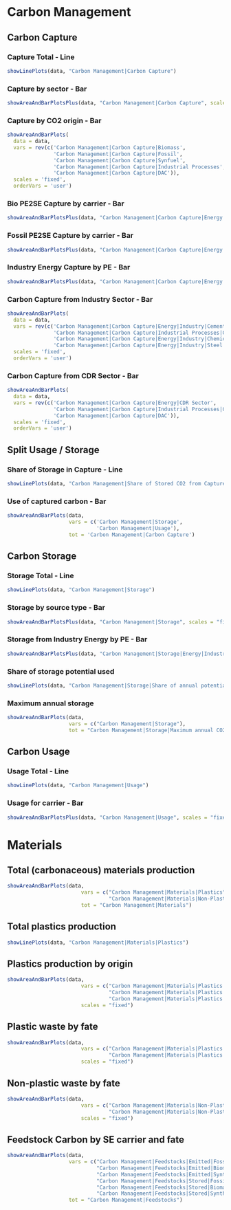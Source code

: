 # Carbon Management

## Carbon Capture
### Capture Total - Line
```r
showLinePlots(data, "Carbon Management|Carbon Capture")
```

### Capture by sector - Bar
```r
showAreaAndBarPlotsPlus(data, "Carbon Management|Carbon Capture", scales = "fixed")
```

### Capture by CO2 origin - Bar
```r
showAreaAndBarPlots(
  data = data,
  vars = rev(c('Carbon Management|Carbon Capture|Biomass',
               'Carbon Management|Carbon Capture|Fossil',
               'Carbon Management|Carbon Capture|Synfuel',
               'Carbon Management|Carbon Capture|Industrial Processes',
               'Carbon Management|Carbon Capture|DAC')),
  scales = 'fixed',
  orderVars = 'user')
```

### Bio PE2SE Capture by carrier - Bar
```r
showAreaAndBarPlotsPlus(data, "Carbon Management|Carbon Capture|Energy|Pe2Se|Biomass", scales = "fixed")
```

### Fossil PE2SE Capture by carrier - Bar
```r
showAreaAndBarPlotsPlus(data, "Carbon Management|Carbon Capture|Energy|Pe2Se|Fossil", scales = "fixed")
```

### Industry Energy Capture by PE - Bar
```r
showAreaAndBarPlotsPlus(data, "Carbon Management|Carbon Capture|Energy|Industry", scales = "fixed")
```

### Carbon Capture from Industry Sector - Bar
```r
showAreaAndBarPlots(
  data = data,
  vars = rev(c('Carbon Management|Carbon Capture|Energy|Industry|Cement',
               'Carbon Management|Carbon Capture|Industrial Processes|Cement',
               'Carbon Management|Carbon Capture|Energy|Industry|Chemicals',
               'Carbon Management|Carbon Capture|Energy|Industry|Steel')),
  scales = 'fixed',
  orderVars = 'user')
```

### Carbon Capture from CDR Sector - Bar
```r
showAreaAndBarPlots(
  data = data,
  vars = rev(c('Carbon Management|Carbon Capture|Energy|CDR Sector',
               'Carbon Management|Carbon Capture|Industrial Processes|CDR Sector|OAE',
               'Carbon Management|Carbon Capture|DAC')),
  scales = 'fixed',
  orderVars = 'user')
```

## Split Usage / Storage
### Share of Storage in Capture - Line
```r
showLinePlots(data, "Carbon Management|Share of Stored CO2 from Captured CO2")
```

### Use of captured carbon - Bar
```r
showAreaAndBarPlots(data, 
                    vars = c('Carbon Management|Storage',
                             'Carbon Management|Usage'),
                    tot = 'Carbon Management|Carbon Capture')
```

## Carbon Storage
### Storage Total - Line
```r
showLinePlots(data, "Carbon Management|Storage")
```

### Storage by source type - Bar
```r
showAreaAndBarPlotsPlus(data, "Carbon Management|Storage", scales = "fixed")
```

### Storage from Industry Energy by PE - Bar
```r
showAreaAndBarPlotsPlus(data, "Carbon Management|Storage|Energy|Industry", scales = "fixed")
```

### Share of storage potential used
```r
showLinePlots(data, "Carbon Management|Storage|Share of annual potential used")
```

### Maximum annual storage
```r
showAreaAndBarPlots(data,
                    vars = c("Carbon Management|Storage"),
                    tot = "Carbon Management|Storage|Maximum annual CO2 storage potential")
```

## Carbon Usage
### Usage Total - Line
```r
showLinePlots(data, "Carbon Management|Usage")
```

### Usage for carrier - Bar
```r
showAreaAndBarPlotsPlus(data, "Carbon Management|Usage", scales = "fixed")
```


# Materials


## Total (carbonaceous) materials production

```r
showAreaAndBarPlots(data,
                        vars = c("Carbon Management|Materials|Plastics",
                                 "Carbon Management|Materials|Non-Plastics"),
                        tot = "Carbon Management|Materials")
```



## Total plastics production
```r
showLinePlots(data, "Carbon Management|Materials|Plastics")
```

## Plastics production by origin
```r
showAreaAndBarPlots(data,
                        vars = c("Carbon Management|Materials|Plastics|Fossil",
                                 "Carbon Management|Materials|Plastics|Biomass",
                                 "Carbon Management|Materials|Plastics|Synfuels"), 
                        scales = "fixed")
```

## Plastic waste by fate
```r
showAreaAndBarPlots(data,
                        vars = c("Carbon Management|Materials|Plastics|Waste|Incineration",
                                 "Carbon Management|Materials|Plastics|Waste|Other destination"),
                        scales = "fixed")
```

## Non-plastic waste by fate
```r
showAreaAndBarPlots(data,
                        vars = c("Carbon Management|Materials|Non-Plastics|Incineration",
                                 "Carbon Management|Materials|Non-Plastics|Other destination"),
                        scales = "fixed")
```

## Feedstock Carbon by SE carrier and fate

```r
showAreaAndBarPlots(data,
                    vars = c("Carbon Management|Feedstocks|Emitted|Fossil",
                             "Carbon Management|Feedstocks|Emitted|Biomass",
                             "Carbon Management|Feedstocks|Emitted|Synthetic",
                             "Carbon Management|Feedstocks|Stored|Fossil",
                             "Carbon Management|Feedstocks|Stored|Biomass",
                             "Carbon Management|Feedstocks|Stored|Synthetic"),
                    tot = "Carbon Management|Feedstocks")
```

